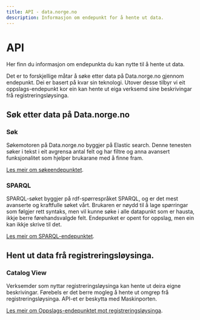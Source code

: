 ```yaml
---
title: API - data.norge.no
description: Informasjon om endepunkt for å hente ut data.
---
```


# API

<Ingress>Her finn du informasjon om endepunkta du kan nytte til å hente ut data.</Ingress>

Det er to forskjellige måtar å søke etter data på Data.norge.no gjennom endepunkt. Dei er basert på kvar sin teknologi. Utover desse tilbyr vi eit oppslags-endepunkt kor ein kan hente ut eiga verksemd sine beskrivingar frå registreringsløysinga.

## Søk etter data på Data.norge.no

### Søk

Søkemotoren på Data.norge.no byggjer på Elastic search. Denne tenesten søker i tekst i eit avgrensa antal felt og har filtre og anna avansert funksjonalitet som hjelper brukarane med å finne fram.

[Les meir om søkeendepunktet](/nn/technical/api/search).

### SPARQL

SPARQL-søket byggjer på rdf-spørrespråket SPARQL, og er det mest avanserte og kraftfulle søket vårt. Brukaren er nøydd til å lage spørringar som følgjer rett syntaks, men vil kunne søke i alle datapunkt som er hausta, ikkje berre førehandsvalgde felt. Endepunket er opent for oppslag, men ein kan ikkje skrive til det.

[Les meir om SPARQL-endepunktet](/nn/technical/api/sparql).

## Hent ut data frå registreringsløysinga.

### Catalog View

Verksemder som nyttar registreringsløysinga kan hente ut deira eigne beskrivingar. Førebels er det berre mogleg å hente ut omgrep frå registreringsløysinga. API-et er beskytta med Maskinporten.

[Les meir om Oppslags-endepunktet mot registreringsløysinga](/nn/technical/api/catalog-view).

